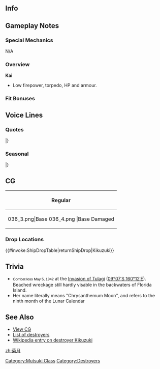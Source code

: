 ==Info==
{{KanmusuInfo|ID=036}}
{{KanmusuInfo|ID=036a}}

==Gameplay Notes==
===Special Mechanics===
N/A

===Overview===
'''Kai'''
* Low firepower, torpedo, HP and armour.

===Fit Bonuses===
{{:{{BASEPAGENAME}}/Equipment Bonuses}}
{{clear}}

==Voice Lines==
===Quotes===
{{ShipquoteHeader}}
{{ShipquoteKai
|scenario = Introduction
|origin = 私が菊月だ……共にゆこう。
|translation = I'm Kizuzuki... Let's move out together.
|audio = Kikuzuki-Introduction.ogg
}}
{{ShipquoteKai
|scenario = Library
|origin = 睦月型駆逐艦の9番艦、菊月だ。
緒戦は数々の攻略作戦に参加。そして、船団護衛に従事したんだ。
いや、護衛任務も大切なミッションだ…。
|translation = I'm the 9th ship of the Mutsuki-class destroyers, Kikuzuki.
During the start of the war I participated in many invasion operations.<ref>She participated in the [https://en.wikipedia.org/wiki/Battle_of_Guam_(1941) First Battle of Guam], the [https://en.wikipedia.org/wiki/Battle_of_Rabaul_(1942) Battle of Rabaul], the [https://en.wikipedia.org/wiki/Invasion_of_Salamaua%E2%80%93Lae Invasion of Salamaua-Lae], and [https://en.wikipedia.org/wiki/Operation_Mo Operation Mo].</ref> I was also engaged in convoy escort duties.
Well, escorting convoys is also an important mission...
|audio = Kikuzuki-Library.ogg
}}
{{ShipquoteKai
|scenario = Secretary 1
|origin = 何か？
|translation = What is it?
|audio = Kikuzuki-Secretary_1.ogg
}}
{{ShipquoteKai
|scenario = Secretary 2
|origin = ……で？
|translation = ...Well?
|audio = Kikuzuki-Secretary_2.ogg
}}
{{ShipquoteKai
|scenario = Secretary 3
|origin = うぅっ……な、なんなのさ、一体…
|translation = Nnngh... What on earth do you want...
|audio = Kikuzuki-Secretary_3.ogg
}}
{{ShipquoteKai
|scenario = Secretary Idle
|kai = yes
|origin = …そうだな、置き去られるのは慣れている。気にしないでくれ、寂しくなぞ…
|translation = ...That's right, I'm used to being left alone. Don't worry, I'm not lonely...<ref>After she was torpedoed in Operation MO by [https://en.wikipedia.org/wiki/USS_Yorktown_(CV-5) USS Yorktown], she was towed to a beach and abandoned after her survivors were rescued. Following that, her wreck was salvaged for intelligence by the USN then abandoned again.</ref>
|audio = KikuzukiKai-Idle.ogg
}}
{{ShipquoteKai
|scenario = Secretary (Married)
|kai = yes
|origin = この菊月に、そのような気遣いは無用だ。…無用だ…無用だって、言ってる、けど…
|translation = It's unecessary to worry about me. ...It's uneccessary... I said it was uneccessary but...
|audio = KikuzukiKai-Secretary Married.ogg
}}
{{ShipquoteKai
|scenario = Wedding
|origin = 戦いを終わらせたら…司令官とは…もう会えなくなるのか……そんなこと、ないよな？
|translation = I won't be able to... meet you anymore... after the war is over Commander...? I don't want that to happen alright?
|audio = Kikuzuki-Wedding.ogg
}}
{{ShipquoteKai
|scenario = Player's Score
|origin = 暗号電文…
|translation = An encrypted telegram...
|audio = Kikuzuki-Looking_At_Scores.ogg
}}
{{ShipquoteKai
|scenario = Joining the Fleet
|origin = 菊月、出る…！
|translation = Kikuzuki, moving out...!
|audio = Kikuzuki-Joining_A_Fleet.ogg
}}
{{ShipquoteKai
|scenario = Equipment 1
|origin = また強くなってしまった…<ref>Shared with Supply before kai.</ref>
|translation = I got stronger again...
|audio = Kikuzuki-Equipment_1.ogg
}}
{{ShipquoteKai
|scenario = Equipment 2
|origin = 礼は言わぬ…この力、何に使うか…
|translation = My thanks... How shall I use this power...
|audio = Kikuzuki-Equipment_2.ogg
}}
{{ShipquoteKai
|scenario = Equipment 3
|origin = 礼は言わぬ…<ref>Shared with Secretary Married before kai.</ref>
|translation =  My thanks...
|audio = Kikuzuki-Equipment_3.ogg
}}
{{ShipquoteKai
|scenario = Supply
|kai = yes
|origin = 感謝…
|translation = Thank you...
|audio = KikuzukiKai-Supply.ogg
}}
{{ShipquoteKai
|scenario = Docking (Minor Damage)
|origin = 私は前線に居なくて良いのか…？
|translation = Is it fine for me to be away from the front lines...?
|audio = Kikuzuki-Docking_Minor.ogg
}}
{{ShipquoteKai
|scenario = Docking (Major Damage)
|origin = うむ…実は辛かった…。轟沈は嫌だからな…
|translation = Yeah... It really was tough... I don't want to get sunk...<ref>She uses the word 'gouchin' (轟沈) which carries the additional implication of 'one shot'.</ref>
|audio = Kikuzuki-Docking_Major.ogg
}}
{{ShipquoteKai
|scenario = Construction
|origin = またいくさばに身を投じる者が現れたか…
|translation = Another person to be thrown into the battlefield has appeared huh...
|audio = Kikuzuki-Construction.ogg
}}
{{ShipquoteKai
|scenario = Returning from Sortie
|origin = 作戦完了…
|translation = Operation complete...
|audio = Kikuzuki-Returning_From_Sortie.ogg
}}
{{ShipquoteKai
|scenario = Starting a Sortie
|origin = 艦隊、全力出撃する…！
|translation = Fleet, sortie with all our might...!
|audio = Kikuzuki-Starting_A_Sortie.ogg
}}
{{ShipquoteKai
|scenario = Starting a Battle
|origin = 行けっ！
|translation = Go!
|audio = Kikuzuki-Battle_Start.ogg
}}
{{ShipquoteKai
|scenario = Attack
|origin = くぅっ！
|translation = Guh!
|audio = Kikuzuki-Attack.ogg
}}
{{ShipquoteKai
|scenario = Night Battle Attack
|origin = 運が悪かったな…！
|translation = Fortune isn't on your side...!
|audio = Kikuzuki-Night_Attack.ogg
}}
{{ShipquoteKai
|scenario = Night Battle
|origin = 悪いが、ここが貴様らの墓場だな！
|translation = Sorry but this place will be your grave!
|audio = Kikuzuki-Night_Battle.ogg
}}
{{ShipquoteKai
|scenario = MVP
|origin = こんな事は、威張れるものじゃないがな…
|translation = This isn't something to brag about...
|audio = Kikuzuki-MVP.ogg
}}
{{ShipquoteKai
|scenario = Minor Damage 1
|origin = うわっ！
|translation = Wha!
|audio = Kikuzuki-Minor_Damage_1.ogg
}}
{{ShipquoteKai
|scenario = Minor Damage 2
|origin = ぁあっ！
|translation = Aah!
|audio = Kikuzuki-Minor_Damage_2.ogg
}}
{{ShipquoteKai
|scenario = Major Damage
|origin = ぐっ…この菊月、この程度では沈まぬ…！
|translation = Ugh... I won't sink from something like this...!
|audio = Kikuzuki-Major_Damage.ogg
}}
{{ShipquoteKai
|scenario = Sunk
|origin = 桜の丘で……会おう……
|translation = Let's meet... on the hill of cherry blossoms...
|audio = Kikuzuki-Sunk.ogg
}}
|} <references/>

{{clear}}

===Seasonal===
{{SeasonalHeaderOld}}
{{SeasonalQuote
|scenario = [[Seasonal/Second_Anniversary|2nd Anniversary]]
|origin =司令官、今日は特別の日…らしいな。菊月でいいなら、共に祝ってもいいか？
|translation =	Today feels like… a special day, Commander. Can you celebrate it together with me?
|audio = 036_Kikuzuki_2ndAnniv.mp3
|notes = 
}}
{{SeasonalQuote
|scenario = [[Seasonal/Christmas_2015|Christmas 2015]]
|origin = クリスマスか。好きなものたちとやればいい。な、なんと？司令官、これくれるのか？
|translation =	It’s Christmas. You should go enjoy it with people you like. Wh-what? Is this for me, Commander?
|audio = Kikuzuki_Christmas_2015_Sec1.ogg
|notes =
}}
{{SeasonalQuote
|scenario = [[Seasonal/New_Year_2016|New Year 2016]]
|origin = 司令官、あけましておめでとう。今年もこの菊月が、ともにある。心配するな。
|translation =	Happy New Year, Commander. I’ll stay by your side again this year. Don’t worry.
|audio = Kikuzuki_New_Years_Day_2016.ogg
|notes = 
}}
{{SeasonalQuote
|scenario = [[Seasonal/Setsubun_2016|Setsubun 2016]]
|origin = 節分か…。好きにやればいい…。誰だ、菊月の背中に豆を当てるのは！…む、睦月っ！
|translation =	It’s Setsubun… I’d like if we could all get along… Who’s throwing beans at my back! …Mu-Mutsuki!
|audio = Kikuzuki_Setsubun_2016_Sec1.ogg
|notes = 
}}
{{SeasonalQuote
|scenario = [[Seasonal/Valentine%27s_Day_2016|Valentine’s Day 2016]]
|origin = 柄じゃないのだが…司令官はいつも気を遣っているからな。偶にはお返しだ。
|translation =	It’s not like me but… You always care about me, Commander. I have to return the favour sometimes.
|audio = Kikuzuki_Valentine_Sec1.ogg
|notes = 
}}
{{SeasonalQuote
|scenario = [[Seasonal/White_Day_2016|White Day 2016]]
|origin = ん、だから、気を遣いすぎなんだ、司令官は…。いや、嫌なわけではない。悪い。
|translation =	Ngh, I told you you’re being smothering, Commander… No, it’s not unpleasant. Sorry.
|audio = Kikuzuki_White_Day_2016.ogg
|notes = 
}}
{{SeasonalQuote
|scenario = [[Seasonal/Early_Summer_2016|Early Summer 2016]]
|origin = 暑いな…もうすぐ夏か……また…夏が来るのだな…
|translation =	It’s hot… It’s almost summer…… Summer… is coming again…
|audio = Kikuzuki_Early_Summer_Sec1_2016.ogg
|notes = 
}}
{{SeasonalQuote
|scenario = [[Seasonal/Summer_2016|Midsummer 2016]]
|origin = あぁ、スイカか。いいな。スイカ割りの太刀筋なら…この菊月、負けんぞ。
|translation =	Ah, watermelons. Nice. I won’t lose… to anyone in watermelon splitting swordsmanship.
|audio = Kikuzuki_Sec1_Midsummer_2016.ogg
|notes = 
}}
{{SeasonalQuote
|scenario = [[Seasonal/Autumn_2016|Autumn 2016]]
|origin = あぁ、なんだ。こう時間があると、せっかくの海、竿を垂らしたくなるな。……やるか。
|translation =	Ah, what. I want to go dangle my fishing rod over my special sea at a time like this …I’m going to do it.
|audio = Kikuzuki_Autumn_2016_Sec1.mp3
|notes = 
}}
{{SeasonalQuote
|scenario = [[Seasonal/Saury_2016|Saury Festival 2016]]
|origin = よし、秋刀魚漁か。任せておけ。民の生業を助けること、この菊月、嫌いではない。
|translation =	Right, saury fishing. Leave it to me. I don’t mind helping out with people’s livelihoods.
|audio = Kikuzuki_Sec1_Saury_2016.mp3
|notes = 
}}
{{SeasonalQuote
|scenario = [[Seasonal/Fourth_Anniversary|4th Anniversary]]
|origin = 司令官…良かったな…艦隊は四周年だ…ふむ…悪くない…この菊月も礼を言おう…
|translation =	Commander… this is great… It’s the fleet’s 4th Anniversary… Humph… Not bad… I’d like to say thanks…
|audio = Kikuzuki_4th_Anniversary_Sec1_2017.mp3
|notes = 
}}
{{SeasonalQuote
|scenario = [[Seasonal/Fifth_Anniversary|5th Anniversary]]
|origin = 司令官、すごいことだ。艦隊はついに五周年だ。うむ、悪くないぞ。この菊月、礼を言う。
|translation =	This is amazing, Commander. It’s finally the fleet’s 5th Anniversary. Yup, not bad. Let me express my gratitude.
|audio = Kikuzuki_5th_Anniversary_Sec1.mp3
|notes = 
}}
|}

<references/>

{{clear}}

==CG==
{| class="mw-collapsible mw-collapsed wikitable" style="width: 100%;"
!Regular
|-
|<gallery>
036_3.png|Base
036_4.png |Base Damaged
</gallery>
|}

=== Drop Locations ===
{{#invoke:ShipDropTable|returnShipDrop|Kikuzuki}}

==Trivia==
*<span style="color:rgb(0,0,0);font-family:sans-serif;font-size:11.333333015441895px;line-height:17.27083396911621px;">Combat loss May 5, 1942</span> at the [http://en.wikipedia.org/wiki/Invasion_of_Tulagi_%28May_1942%29 Invasion of Tulagi] ([http://tools.wmflabs.org/geohack/geohack.php?pagename=Japanese_destroyer_Kikuzuki&params=09_07_S_160_12_E_ 09°07′S 160°12′E]). Beached wreckage still hardly visable in the backwaters of Florida Island.
*Her name literally means "Chrysanthemum Moon", and refers to the ninth month of the Lunar Calendar

==See Also==
*[[{{PAGENAMEE}}/Gallery|View {{PAGENAME}} CG]]
*[[EliteDD|List of destroyers]]
*[[wikipedia:Japanese_destroyer_Kikuzuki (1926)|Wikipedia entry on destroyer Kikuzuki]]
{{shiplist}}
[[Category:Mutsuki Class]]
[[Category:Destroyers]]
[[zh:菊月]]